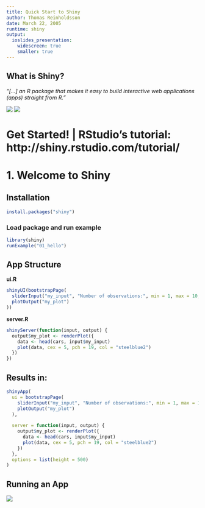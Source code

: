 ```yaml
---
title: Quick Start to Shiny
author: Thomas Reinholdsson
date: March 22, 2005
runtime: shiny
output:
  ioslides_presentation:
    widescreen: true
    smaller: true
---
```


## What is Shiny?

*"[...] an R package that makes it easy to build interactive web applications (apps) straight from R."*

<div class="columns-2">

![](http://shiny.rstudio.com/gallery/images/thumbnails/bus-dashboard.png)
![](http://shiny.rstudio.com/gallery/images/thumbnails/kmeans-example.png)

</div>

# Get Started! | RStudio's tutorial: http://shiny.rstudio.com/tutorial/

# 1. Welcome to Shiny

## Installation

```r
install.packages("shiny")
```

### Load package and run example

```r
library(shiny)
runExample("01_hello")
```

## App Structure

**ui.R**

```r
shinyUI(bootstrapPage(
  sliderInput("my_input", "Number of observations:", min = 1, max = 10, value = 1),
  plotOutput("my_plot")
))
```

**server.R**

```r
shinyServer(function(input, output) {
  output$my_plot <- renderPlot({
    data <- head(cars, input$my_input)
    plot(data, cex = 5, pch = 19, col = "steelblue2")
  })
})
```

## Results in:

```r
shinyApp(
  ui = bootstrapPage(
    sliderInput("my_input", "Number of observations:", min = 1, max = 10, value = 1),
    plotOutput("my_plot")
  ),
  
  server = function(input, output) {
    output$my_plot <- renderPlot({
      data <- head(cars, input$my_input)
      plot(data, cex = 5, pch = 19, col = "steelblue2")
    })
  },
  options = list(height = 500)
)
```


## Running an App

![](http://shiny.rstudio.com/tutorial/lesson1/images/run-app.png)


